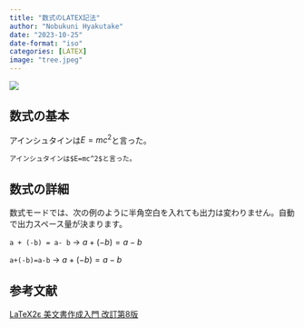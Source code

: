 ```yaml
---
title: "数式のLATEX記法"
author: "Nobukuni Hyakutake"
date: "2023-10-25"
date-format: "iso"
categories: [LATEX]
image: "tree.jpeg"
---
```


![](tree.jpeg)

## 数式の基本

アインシュタインは$E=mc^2$と言った。

```
アインシュタインは$E=mc^2$と言った。
```

## 数式の詳細

数式モードでは、次の例のように半角空白を入れても出力は変わりません。自動で出力スペース量が決まります。

`a + (-b) = a- b` → $a + (-b) = a- b$

`a+(-b)=a-b` → $a+(-b)=a-b$

## 参考文献

[LaTeX2ε 美文書作成入門 改訂第8版](https://gihyo.jp/book/2020/978-4-297-11712-2)
